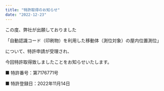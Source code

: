 ```yaml
---
title: "特許取得のお知らせ"
date: "2022-12-23"
---
```


この度、弊社が出願しておりました

「自動認識コード（印刷物）を利用した移動体（測位対象）の屋内位置測位」

について、特許申請が受理され、

今回特許取得致しましたことをお知らせいたします。

■ 特許番号：第7176771号

■ 特許登録日：2022年11月14日　